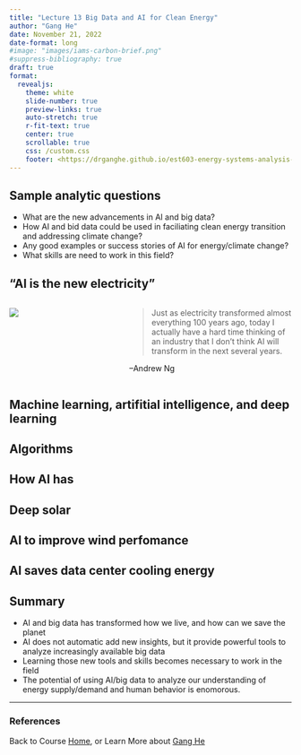 ```yaml
---
title: "Lecture 13 Big Data and AI for Clean Energy"
author: "Gang He"
date: November 21, 2022
date-format: long
#image: "images/iams-carbon-brief.png"
#suppress-bibliography: true
draft: true
format:
  revealjs:
    theme: white
    slide-number: true
    preview-links: true
    auto-stretch: true
    r-fit-text: true
    center: true
    scrollable: true
    css: /custom.css
    footer: <https://drganghe.github.io/est603-energy-systems-analysis-2022-fall/>
---
```


## Sample analytic questions

-   What are the new advancements in AI and big data?\
-   How AI and bid data could be used in faciliating clean energy transition and addressing climate change?\
-   Any good examples or success stories of AI for energy/climate change?\
-   What skills are need to work in this field?\


## "AI is the new electricity"

::: columns

:::{.column width="40%"}
![](images/andrew-ng.png){fig-align="center"}
:::

:::{.column width="60%"}
>Just as electricity transformed almost everything 100 years ago, today I actually have a hard time thinking of an industry that I don’t think AI will transform in the next several years.  

--Andrew Ng
:::

:::

## Machine learning, artifitial intelligence, and deep learning


## Algorithms


## How AI has 


## Deep solar


## AI to improve wind perfomance


## AI saves data center cooling energy


## Summary

-   AI and big data has transformed how we live, and how can we save the planet\
-   AI does not automatic add new insights, but it provide powerful tools to analyze increasingly available big data\
-   Learning those new tools and skills becomes necessary to work in the field\
-   The potential of using AI/big data to analyze our understanding of energy supply/demand and human behavior is enomorous.  

---

### References

::: {#refs}
:::

::: footer
Back to Course [Home](https://drganghe.github.io/est603-energy-systems-analysis-2022-fall/), or Learn More about [Gang He](https://drganghe.github.io)
:::

